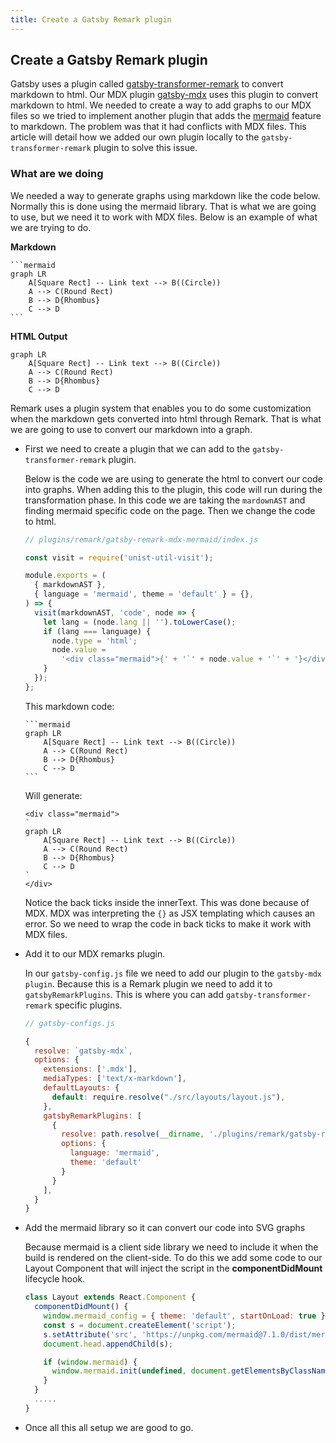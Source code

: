```yaml
---
title: Create a Gatsby Remark plugin
---
```


## Create a Gatsby Remark plugin

Gatsby uses a plugin called [gatsby-transformer-remark](https://www.gatsbyjs.org/packages/gatsby-transformer-remark/)
to convert markdown to html. Our MDX plugin [gatsby-mdx](https://www.gatsbyjs.org/packages/gatsby-mdx/) uses this plugin
to convert markdown to html. We needed to create a way to add graphs to our MDX files so we tried to implement another plugin that adds the [mermaid](https://mermaidjs.github.io/) feature to markdown. The problem was that it had conflicts with MDX files. This article will detail how we added our own plugin locally to the `gatsby-transformer-remark` plugin to solve this issue.

### What are we doing

We needed a way to generate graphs using markdown like the code below. Normally this is done using the mermaid library. That is what we are going to use, but we need it to work with MDX files. Below is an example of what we are trying to do.

**Markdown**

````
```mermaid
graph LR
    A[Square Rect] -- Link text --> B((Circle))
    A --> C(Round Rect)
    B --> D{Rhombus}
    C --> D
```
````

**HTML Output**

```mermaid
graph LR
    A[Square Rect] -- Link text --> B((Circle))
    A --> C(Round Rect)
    B --> D{Rhombus}
    C --> D
```

Remark uses a plugin system that enables you to do some customization when the markdown gets converted into html through Remark. That is what we are going to use to convert our markdown into a graph.

- First we need to create a plugin that we can add to the `gatsby-transformer-remark` plugin.

  Below is the code we are using to generate the html to convert our code into graphs. When adding this to the plugin, this code will run during the transformation phase. In this code we are taking the `mardownAST` and finding mermaid specific code on the page. Then we change the code to html.

  ```javascript
  // plugins/remark/gatsby-remark-mdx-mermaid/index.js

  const visit = require('unist-util-visit');

  module.exports = (
    { markdownAST },
    { language = 'mermaid', theme = 'default' } = {},
  ) => {
    visit(markdownAST, 'code', node => {
      let lang = (node.lang || '').toLowerCase();
      if (lang === language) {
        node.type = 'html';
        node.value =
          '<div class="mermaid">{' + '`' + node.value + '`' + '}</div>';
      }
    });
  };
  ```

  This markdown code:

  ````
  ```mermaid
  graph LR
      A[Square Rect] -- Link text --> B((Circle))
      A --> C(Round Rect)
      B --> D{Rhombus}
      C --> D
  ```
  ````

  Will generate:

  ```
  <div class="mermaid">
  `
  graph LR
      A[Square Rect] -- Link text --> B((Circle))
      A --> C(Round Rect)
      B --> D{Rhombus}
      C --> D
  `
  </div>
  ```

  Notice the back ticks inside the innerText. This was done because of MDX. MDX was interpreting the `{}` as JSX templating which causes an error. So we need to wrap the code in back ticks to make it work with MDX files.

- Add it to our MDX remarks plugin.

  In our `gatsby-config.js` file we need to add our plugin to the `gatsby-mdx plugin`. Because this is a Remark plugin we need to add it to `gatsbyRemarkPlugins`. This is where you can add `gatsby-transformer-remark` specific plugins.

  ```javascript
  // gatsby-configs.js

  {
    resolve: `gatsby-mdx`,
    options: {
      extensions: ['.mdx'],
      mediaTypes: ['text/x-markdown'],
      defaultLayouts: {
        default: require.resolve("./src/layouts/layout.js"),
      },
      gatsbyRemarkPlugins: [
        {
          resolve: path.resolve(__dirname, './plugins/remark/gatsby-remark-mdx-mermaid'),
          options: {
            language: 'mermaid',
            theme: 'default'
          }
        }
      ],
    }
  }
  ```

- Add the mermaid library so it can convert our code into SVG graphs

  Because mermaid is a client side library we need to include it when the build is rendered on the client-side.
  To do this we add some code to our Layout Component that will inject the script in the **componentDidMount** lifecycle hook.

  ```javascript
  class Layout extends React.Component {
    componentDidMount() {
      window.mermaid_config = { theme: 'default', startOnLoad: true }
      const s = document.createElement('script');
      s.setAttribute('src', 'https://unpkg.com/mermaid@7.1.0/dist/mermaid.min.js');
      document.head.appendChild(s);

      if (window.mermaid) {
        window.mermaid.init(undefined, document.getElementsByClassName('mermaid'));
      }
    }
    .....
  }
  ```

- Once all this all setup we are good to go.
